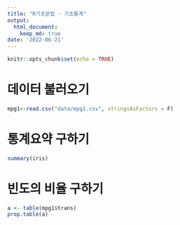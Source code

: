 ```yaml
---
title: "R기초문법 - 기초통계"
output: 
  html_document:
    keep_md: true
date: '2022-06-21'
---
```


```r
knitr::opts_chunk$set(echo = TRUE)
```

# 데이터 불러오기 
```r
mpg1<-read.csv("data/mpg1.csv", stringsAsFactors = F)


```


# 통계요약 구하기 
```r
summary(iris)
```
 
 
# 빈도의 비율 구하기 
```r
a <- table(mpg1$trans)
prop.table(a)
```

